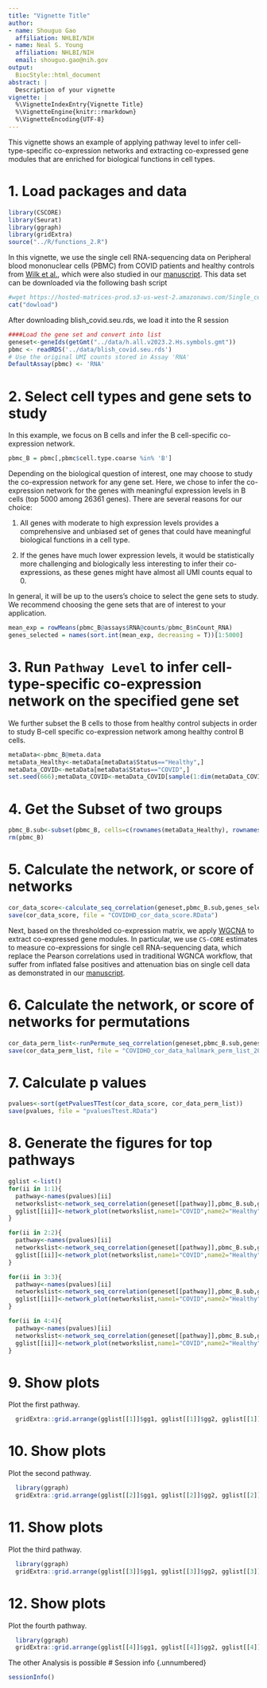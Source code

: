 ---
title: "Vignette Title"
author:
- name: Shouguo Gao
  affiliation: NHLBI/NIH
- name: Neal S. Young
  affiliation: NHLBI/NIH
  email: shouguo.gao@nih.gov
output:
  BiocStyle::html_document
abstract: |
  Description of your vignette
vignette: |
  %\VignetteIndexEntry{Vignette Title}
  %\VignetteEngine{knitr::rmarkdown}
  %\VignetteEncoding{UTF-8}
---

This vignette shows an example of applying pathway level to infer cell-type-specific co-expression networks and extracting co-expressed gene modules that are enriched for biological functions in cell types.

# 1. Load packages and data

```{r setup, warning = FALSE, message = FALSE}
library(CSCORE)
library(Seurat)
library(ggraph)
library(gridExtra)
source("../R/functions_2.R")
```

In this vignette, we use the single cell RNA-sequencing data on Peripheral blood mononuclear cells (PBMC) from COVID patients and healthy controls from [Wilk et al.](https://www.nature.com/articles/s41591-020-0944-y), which were also studied in our [manuscript](https://www.biorxiv.org/content/10.1101/2022.12.13.520181v1). This data set can be downloaded via the following bash script

```{r eval = TRUE}
#wget https://hosted-matrices-prod.s3-us-west-2.amazonaws.com/Single_cell_atlas_of_peripheral_immune_response_to_SARS_CoV_2_infection-25/blish_covid.seu.rds
cat("dowload")
```

After downloading blish_covid.seu.rds, we load it into the R session

```{r eval = TRUE}
####Load the gene set and convert into list
geneset<-geneIds(getGmt("../data/h.all.v2023.2.Hs.symbols.gmt"))
pbmc <- readRDS('../data/blish_covid.seu.rds')
# Use the original UMI counts stored in Assay 'RNA'
DefaultAssay(pbmc) <- 'RNA'
```

# 2. Select cell types and gene sets to study

In this example, we focus on B cells and infer the B cell-specific co-expression network.

```{r eval = TRUE}
pbmc_B = pbmc[,pbmc$cell.type.coarse %in% 'B']
```

Depending on the biological question of interest, one may choose to study the co-expression network for any gene set. Here, we chose to infer the co-expression network for the genes with meaningful expression levels in B cells (top 5000 among 26361 genes). There are several reasons for our choice:

1.  All genes with moderate to high expression levels provides a comprehensive and unbiased set of genes that could have meaningful biological functions in a cell type.

2.  If the genes have much lower expression levels, it would be statistically more challenging and biologically less interesting to infer their co-expressions, as these genes might have almost all UMI counts equal to 0.

In general, it will be up to the users's choice to select the gene sets to study. We recommend choosing the gene sets that are of interest to your application.

```{r eval = TRUE}
mean_exp = rowMeans(pbmc_B@assays$RNA@counts/pbmc_B$nCount_RNA)
genes_selected = names(sort.int(mean_exp, decreasing = T))[1:5000]
```

# 3. Run `Pathway Level` to infer cell-type-specific co-expression network on the specified gene set

We further subset the B cells to those from healthy control subjects in order to study B-cell specific co-expression network among healthy control B cells.

```{r eval = TRUE}
metaData<-pbmc_B@meta.data
metaData_Healthy<-metaData[metaData$Status=="Healthy",]
metaData_COVID<-metaData[metaData$Status=="COVID",]
set.seed(666);metaData_COVID<-metaData_COVID[sample(1:dim(metaData_COVID)[1],dim(metaData_Healthy)[1]),]
```

# 4. Get the Subset of two groups

```{r eval = TRUE}
pbmc_B.sub<-subset(pbmc_B, cells=c(rownames(metaData_Healthy), rownames(metaData_COVID)))
rm(pbmc_B)
```

# 5. Calculate the network, or score of networks


```{r eval = TRUE}
cor_data_score<-calculate_seq_correlation(geneset,pbmc_B.sub,genes_selected,"COVID","Healthy", returnType = "score", scoreMethod = "GSCNCA")
save(cor_data_score, file = "COVIDHD_cor_data_score.RData")
```

Next, based on the thresholded co-expression matrix, we apply [WGCNA](https://bmcbioinformatics.biomedcentral.com/articles/10.1186/1471-2105-9-559) to extract co-expressed gene modules. In particular, we use `CS-CORE` estimates to measure co-expressions for single cell RNA-sequencing data, which replace the Pearson correlations used in traditional WGNCA workflow, that suffer from inflated false positives and attenuation bias on single cell data as demonstrated in our [manuscript](https://www.biorxiv.org/content/10.1101/2022.12.13.520181v1).

# 6. Calculate the network, or score of networks for permutations

```{r eval = TRUE}
cor_data_perm_list<-runPermute_seq_correlation(geneset,pbmc_B.sub,genes_selected,"COVID","Healthy", ncores = 1, nPermute=20, returnType = "score", scoreMethod = "GSCNCA")
save(cor_data_perm_list, file = "COVIDHD_cor_data_hallmark_perm_list_20.RData")
```

# 7. Calculate p values


```{r eval = TRUE}
pvalues<-sort(getPvaluesTTest(cor_data_score, cor_data_perm_list))
save(pvalues, file = "pvaluesTtest.RData")
```

# 8. Generate the figures for top pathways

```{r eval = TRUE}
gglist <-list()
for(ii in 1:1){
  pathway<-names(pvalues)[ii]  
  networkslist<-network_seq_correlation(geneset[[pathway]],pbmc_B.sub,genes_selected,"COVID","Healthy")
  gglist[[ii]]<-network_plot(networkslist,name1="COVID",name2="Healthy", fileName=paste0("rank_",ii, "_", pathway, "_COVID_Healthy_Diff"))
}
```
```{r eval = TRUE}
for(ii in 2:2){
  pathway<-names(pvalues)[ii]  
  networkslist<-network_seq_correlation(geneset[[pathway]],pbmc_B.sub,genes_selected,"COVID","Healthy")
  gglist[[ii]]<-network_plot(networkslist,name1="COVID",name2="Healthy", fileName=paste0("rank_",ii, "_", pathway, "_positivePNH_Healthy_Diff"))
}
```
```{r eval = TRUE}
for(ii in 3:3){
  pathway<-names(pvalues)[ii]  
  networkslist<-network_seq_correlation(geneset[[pathway]],pbmc_B.sub,genes_selected,"COVID","Healthy")
  gglist[[ii]]<-network_plot(networkslist,name1="COVID",name2="Healthy", fileName=paste0("rank_",ii, "_", pathway, "_positivePNH_Healthy_Diff"))
}
```
```{r eval = TRUE}
for(ii in 4:4){
  pathway<-names(pvalues)[ii]  
  networkslist<-network_seq_correlation(geneset[[pathway]],pbmc_B.sub,genes_selected,"COVID","Healthy")
  gglist[[ii]]<-network_plot(networkslist,name1="COVID",name2="Healthy", fileName=paste0("rank_",ii, "_", pathway, "_positivePNH_Healthy_Diff"))
}
```

# 9. Show plots

Plot the first pathway.

```{r, fig.width = 20, fig.height = 8}
  gridExtra::grid.arrange(gglist[[1]]$gg1, gglist[[1]]$gg2, gglist[[1]]$ggDiff, ncol=3)
```

# 10. Show plots

Plot the second pathway.

```{r, fig.width = 20, fig.height = 8}
  library(ggraph)
  gridExtra::grid.arrange(gglist[[2]]$gg1, gglist[[2]]$gg2, gglist[[2]]$ggDiff, ncol=3)
```

# 11. Show plots

Plot the third pathway.

```{r, fig.width = 20, fig.height = 8}
  library(ggraph)
  gridExtra::grid.arrange(gglist[[3]]$gg1, gglist[[3]]$gg2, gglist[[3]]$ggDiff, ncol=3)
```

# 12. Show plots

Plot the fourth pathway.

```{r, fig.width = 20, fig.height = 8}
  library(ggraph)
  gridExtra::grid.arrange(gglist[[4]]$gg1, gglist[[4]]$gg2, gglist[[4]]$ggDiff, ncol=3)
```

The other Analysis is possible
# Session info {.unnumbered}

```{r sessionInfo, echo=FALSE}
sessionInfo()
```
